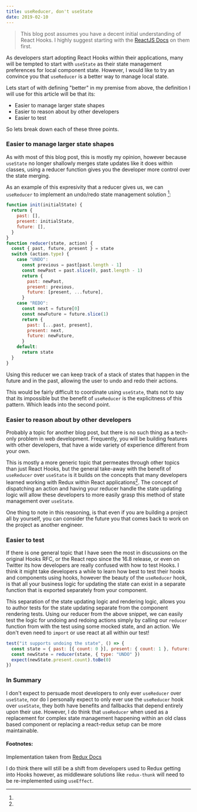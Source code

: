```yaml
---
title: useReducer, don't useState
date: 2019-02-10
---
```




> This blog post assumes you have a decent initial understanding of React Hooks.
> I highly suggest starting with the
> [ReactJS Docs](https://reactjs.org/docs/hooks-intro.html) on them first.

As developers start adopting React Hooks within their applications, many will be
tempted to start with `useState` as their state management preferences for local
component state. However, I would like to try an convince you that `useReducer`
is a better way to manage local state.

Lets start of with defining "better" in my premise from above, the definition I
will use for this article will be that its:

- Easier to manage larger state shapes
- Easier to reason about by other developers
- Easier to test

So lets break down each of these three points.

### Easier to manage larger state shapes

As with most of this blog post, this is mostly my opinion, however because
`useState` no longer shallowly merges state updates like it does within classes,
using a reducer function gives you the developer more control over the state
merging.

As an example of this expresivity that a reducer gives us, we can `useReducer`
to implement an undo/redo state management solution [^1]:

```jsx
function init(initialState) {
  return {
    past: [],
    present: initialState,
    future: [],
  }
}
function reducer(state, action) {
  const { past, future, present } = state
  switch (action.type) {
    case "UNDO":
      const previous = past[past.length - 1]
      const newPast = past.slice(0, past.length - 1)
      return {
        past: newPast,
        present: previous,
        future: [present, ...future],
      }
    case "REDO":
      const next = future[0]
      const newFuture = future.slice(1)
      return {
        past: [...past, present],
        present: next,
        future: newFuture,
      }
    default:
      return state
  }
}
```

Using this reducer we can keep track of a stack of states that happen in the
future and in the past, allowing the user to undo and redo their actions.

This would be fairly difficult to coordinate using `useState`, thats not to say
that its impossible but the benefit of `useReducer` is the explicitness of this
pattern. Which leads into the second point.

### Easier to reason about by other developers

Probably a topic for another blog post, but there is no such thing as a
tech-only problem in web development. Frequently, you will be building features
with other developers, that have a wide variety of experience different from
your own.

This is mostly a more generic topic that permeates through other topics than
just React Hooks, but the general take-away with the benefit of `useReducer`
over `useState` is it builds on the concepts that many developers learned
working with Redux within React applications[^2]. The concept of dispatching an
action and having your reducer handle the state updating logic will allow these
developers to more easily grasp this method of state management over `useState`.

One thing to note in this reasoning, is that even if you are building a project
all by yourself, you can consider the future you that comes back to work on the
project as another engineer.

### Easier to test

If there is one general topic that I have seen the most in discussions on the
original Hooks RFC, or the React repo since the 16.8 release, or even on Twitter
its how developers are really confused with how to test Hooks. I think it might
take developers a while to learn how best to test their hooks and components
using hooks, however the beauty of the `useReducer` hook, is that all your
business logic for updating the state can exist in a separate function that is
exported separately from your component.

This separation of the state updating logic and rendering logic, allows you to
author tests for the state updating separate from the component rendering tests.
Using our reducer from the above snippet, we can easily test the logic for
undoing and redoing actions simply by calling our `reducer` function from with
the test using some mocked state, and an action. We don't even need to `import`
or use react at all within our test!

```jsx
test("it supports undoing the state", () => {
  const state = { past: [{ count: 0 }], present: { count: 1 }, future: [] }
  const newState = reducer(state, { type: "UNDO" })
  expect(newState.present.count).toBe(0)
})
```

### In Summary

I don't expect to persuade most developers to only ever `useReducer` over
`useState`, nor do I personally expect to only ever use the `useReducer` hook
over `useState`, they both have benefits and fallbacks that depend entirely upon
their use. However, I do think that `useReducer` when used as a replacement for
complex state management happening within an old class based component or
replacing a react-redux setup can be more maintainable.

#### Footnotes:

[^1]:

  Implementation taken from
  [Redux Docs](https://redux.js.org/recipes/implementing-undo-history)

[^2]:

  I do think there will still be a shift from developers used to Redux getting
  into Hooks however, as middleware solutions like `redux-thunk` will need to be
  re-implemented using `useEffect`.
